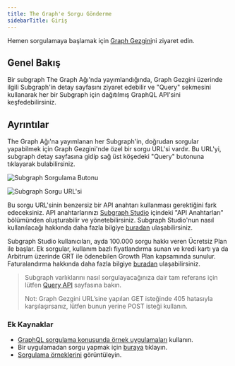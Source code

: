 ```yaml
---
title: The Graph'e Sorgu Gönderme
sidebarTitle: Giriş
---
```


Hemen sorgulamaya başlamak için [Graph Gezgini](https://thegraph.com/explorer)ni ziyaret edin.

## Genel Bakış

Bir subgraph The Graph Ağı'nda yayımlandığında, Graph Gezgini üzerinde ilgili Subgraph'in detay sayfasını ziyaret edebilir ve "Query" sekmesini kullanarak her bir Subgraph için dağıtılmış GraphQL API'sini keşfedebilirsiniz.

## Ayrıntılar

The Graph Ağı'na yayımlanan her Subgraph'in, doğrudan sorgular yapabilmek için Graph Gezgini'nde özel bir sorgu URL'si vardır. Bu URL'yi, subgraph detay sayfasına gidip sağ üst köşedeki "Query" butonuna tıklayarak bulabilirsiniz.

![Subgraph Sorgulama Butonu](/img/query-button-screenshot.png)

![Subgraph Sorgu URL'si](/img/query-url-screenshot.png)

Bu sorgu URL'sinin benzersiz bir API anahtarı kullanması gerektiğini fark edeceksiniz. API anahtarlarınızı [Subgraph Studio](https://thegraph.com/studio) içindeki "API Anahtarları" bölümünden oluşturabilir ve yönetebilirsiniz. Subgraph Studio'nun nasıl kullanılacağı hakkında daha fazla bilgiye [buradan](/deploying/subgraph-studio/) ulaşabilirsiniz.

Subgraph Studio kullanıcıları, ayda 100.000 sorgu hakkı veren Ücretsiz Plan ile başlar. Ek sorgular, kullanım bazlı fiyatlandırma sunan ve kredi kartı ya da Arbitrum üzerinde GRT ile ödenebilen Growth Plan kapsamında sunulur. Faturalandırma hakkında daha fazla bilgiye [buradan](/subgraphs/billing/) ulaşabilirsiniz.

> Subgraph varlıklarını nasıl sorgulayacağınıza dair tam referans için lütfen [Query API](/subgraphs/querying/graphql-api/) sayfasına bakın.
>
> Not: Graph Gezgini URL’sine yapılan GET isteğinde 405 hatasıyla karşılaşırsanız, lütfen bunun yerine POST isteği kullanın.

### Ek Kaynaklar

- [GraphQL sorgulama konusunda örnek uygulamaları](/subgraphs/querying/best-practices/) kullanın.
- Bir uygulamadan sorgu yapmak için [buraya](/subgraphs/querying/from-an-application/) tıklayın.
- [Sorgulama örneklerini](https://github.com/graphprotocol/query-examples/tree/main) görüntüleyin.
